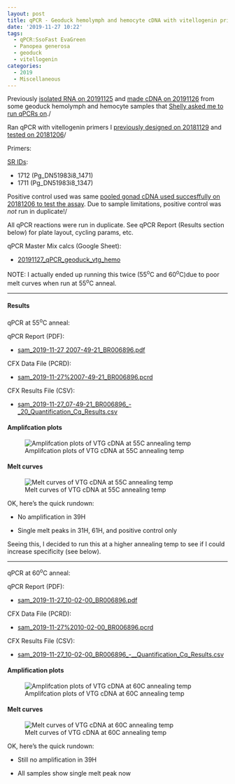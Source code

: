 ```yaml
---
layout: post
title: qPCR - Geoduck hemolymph and hemocyte cDNA with vitellogenin primers
date: '2019-11-27 10:22'
tags:
  - qPCR:SsoFast EvaGreen
  - Panopea generosa
  - geoduck
  - vitellogenin
categories:
  - 2019
  - Miscellaneous
---
```

Previously [isolated RNA on 20191125](https://robertslab.github.io/sams-notebook/posts/2019/2019-11-25-RNA-Isolation-and-Quantification-Geoduck-hemolymph-and-hemocyte-samples/) and [made cDNA on 20191126](https://robertslab.github.io/sams-notebook/2019/11/26/Reverse-Transcription-P.generosa-DNased-Hemolypmh-and-Hemocyte-RNA-from-20191125/) from some geoduck hemolymph and hemocyte samples that [Shelly asked me to run qPCRs on](https://github.com/RobertsLab/resources/issues/763)./

Ran qPCR with vitellogenin primers I [previously designed on 20181129](https://robertslab.github.io/sams-notebook/posts/2018/2018-11-29-Primer-Design-Geoduck-Vitellogenin-using-Primer3/) and [tested on 20181206](https://robertslab.github.io/sams-notebook/2018/12/06/qPCR-Geoduck-gonad-cDNA-with-vitellogenin-primers/)/

Primers:

[SR IDs](https://docs.google.com/spreadsheets/d/14m2kkFhxcoKWWIGoAD_7VOVsAg9wilME2UcSLqfnqLI/edit?usp=sharing&authkey=CP736rQK):

- 1712 (Pg_DN51983i8_1471)
- 1711 (Pg_DN51983i8_1347)

Positive control used was same [pooled gonad cDNA used succesffully on 20181206 to test the assay](https://robertslab.github.io/sams-notebook/posts/2018-12-06-qPCR---Geoduck-gonad-cDNA-with-vitellogenin-primers/). Due to sample limitations, positive control was _not_ run in duplicate!/

All qPCR reactions were run in duplicate. See qPCR Report (Results section below) for plate layout, cycling params, etc.

qPCR Master Mix calcs (Google Sheet):

- [20191127_qPCR_geoduck_vtg_hemo](https://docs.google.com/spreadsheets/d/16kMsHtiXdc94nVEcCczZBqqogyEsJ-qvm0jwOp55JFU/edit?usp=sharing)

NOTE: I actually ended up running this twice (55<sup>o</sup>C and 60<sup>o</sup>C)due to poor melt curves when run at 55<sup>o</sup>C anneal.

---

#### Results

qPCR at 55<sup>o</sup>C anneal:

qPCR Report (PDF):

- [sam_2019-11-27 2007-49-21_BR006896.pdf](https://owl.fish.washington.edu/Athaliana/qPCR_data/qPCR_reports/sam_2019-11-27%2007-49-21_BR006896.pdf)

CFX Data File (PCRD):

- [sam_2019-11-27%2007-49-21_BR006896.pcrd](https://owl.fish.washington.edu/scaphapoda/qPCR_data/cfx_connect_data/sam_2019-11-27%2007-49-21_BR006896.pcrd)


CFX Results File (CSV):

- [sam_2019-11-27_07-49-21_BR006896_-_20_Quantification_Cq_Results.csv](https://owl.fish.washington.edu/Athaliana/qPCR_data/sam_2019-11-27_07-49-21_BR006896_-%20_Quantification_Cq_Results.csv)


#### Amplifcation plots

![Amplifcation plots of VTG cDNA at 55C annealing temp](https://owl.fish.washington.edu/Athaliana/qPCR_data/sam_2019-11-27_07-49-21_amp_plots.png)

#### Melt curves
![Melt curves of VTG cDNA at 55C annealing temp](https://owl.fish.washington.edu/Athaliana/qPCR_data/sam_2019-11-27_07-49-21_melt_plots.png)


OK, here's the quick rundown:

- No amplification in 39H

- Single melt peaks in 31H, 61H, and positive control only

Seeing this, I decided to run this at a higher annealing temp to see if I could increase specificity (see below).



---

qPCR at 60<sup>o</sup>C anneal:

qPCR Report (PDF):

- [sam_2019-11-27_10-02-00_BR006896.pdf](https://owl.fish.washington.edu/Athaliana/qPCR_data/qPCR_reports/sam_2019-11-27_10-02-00_BR006896.pdf)

CFX Data File (PCRD):

- [sam_2019-11-27%2010-02-00_BR006896.pcrd](https://owl.fish.washington.edu/scaphapoda/qPCR_data/cfx_connect_data/sam_2019-11-27%2010-02-00_BR006896.pcrd)

CFX Results File (CSV):

- [sam_2019-11-27_10-02-00_BR006896_-__Quantification_Cq_Results.csv](https://owl.fish.washington.edu/Athaliana/qPCR_data/sam_2019-11-27_10-02-00_BR006896_-__Quantification_Cq_Results.csv)


#### Amplification plots

![Amplifcation plots of VTG cDNA at 60C annealing temp](https://owl.fish.washington.edu/Athaliana/qPCR_data/sam_2019-11-27_10-02-00_amp_plots.png)

#### Melt curves

![Melt curves of VTG cDNA at 60C annealing temp](https://owl.fish.washington.edu/Athaliana/qPCR_data/sam_2019-11-27_10-02-00_melt_plots.png)


OK, here's the quick rundown:

- Still no amplification in 39H

- All samples show single melt peak now
